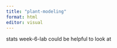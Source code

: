 ```yaml
---
title: "plant-modeling"
format: html
editor: visual
---
```


stats week-6-lab could be helpful to look at